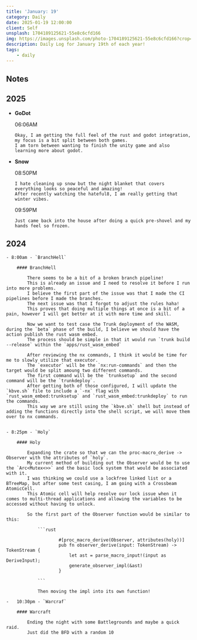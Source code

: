```yaml
---
title: 'January: 19'
category: Daily
date: 2025-01-19 12:00:00
client: Self
unsplash: 1704189125621-55e8c6cfd166
img: https://images.unsplash.com/photo-1704189125621-55e8c6cfd166?crop=entropy&cs=srgb&fm=jpg&ixid=MnwzNjM5Nzd8MHwxfHJhbmRvbXx8fHx8fHx8fDE2ODE3NDg2ODY&ixlib=rb-4.0.3&q=85
description: Daily Log for January 19th of each year!
tags:
    - daily
---
```


## Notes

## 2025

-   **GoDot**

    06:06AM

        Okay, I am getting the full feel of the rust and godot integration, my focus is a bit split between both games.
        I am torn between wanting to finish the unity game and also learning more about godot.

-   **Snow**

    08:50PM

        I hate cleaning up snow but the night blanket that covers everything looks so peaceful and amazing!
        After recently watching the hateful8, I am really getting that winter vibes.

    09:59PM

        Just came back into the house after doing a quick pre-shovel and my hands feel so frozen.

## 2024

    - 8:00am - `BranchHell`

        #### BranchHell

            There seems to be a bit of a broken branch pipeline!
            This is already an issue and I need to resolve it before I run into more problems.
            I believe the first part of the issue was that I made the CI pipelines before I made the branches.
            The next issue was that I forgot to adjust the rules haha!
            This proves that doing multiple things at once is a bit of a pain, however I will get better at it with more time and skill.

            Now we want to test case the Trunk deployment of the WASM, during the `beta` phase of the build, I believe we should have the action publish the rust wasm embed.
            The process should be simple in that it would run `trunk build --release` within the `apps/rust_wasm_embed`

            After reviewing the nx commands, I think it would be time for me to slowly utilize that executor.
            The `executor` will be the `nx:run-commands` and then the target would be split amoung two different commands.
            The first command will be the `trunksetup` and the second command will be the `trunkdeploy`.
            After getting both of those configured, I will update the `kbve.sh` file to include a `-nx` flag with `rust_wasm_embed:trunksetup` and `rust_wasm_embed:trunkdeploy` to run the commands.
            This way we are still using the `kbve.sh` shell but instead of adding the functions directly into the shell script, we will move them over to nx commands.

    
    - 8:25pm - `Holy`

        #### Holy

            Expanding the crate so that we can the proc-macro_derive -> Observer with the attributes of `holy`.
            My current method of building out the Observer would be to use the `Arc<Mutex<>>` and the basic lock system that would be associated with it.
            I was thinking we could use a lockfree linked list or a BTreeMap, but after some test casing, I am going with a Crossbeam AtomicCell.
            This Atomic cell will help resolve our lock issue when it comes to multi-thread applications and allowing the variables to be accessed without having to unlock.

            So the first part of the Observer function would be similar to this:
                
                ```rust

                        #[proc_macro_derive(Observer, attributes(holy))]
                        pub fn observer_derive(input: TokenStream) -> TokenStream {
                            let ast = parse_macro_input!(input as DeriveInput);
                            generate_observer_impl(&ast)
                        }

                ```

                Then moving the impl into its own function!

    -   10:30pm - `Warcraf`

        #### Warcraft

            Ending the night with some Battlegrounds and maybe a quick raid.
            Just did the BFD with a random 10

                